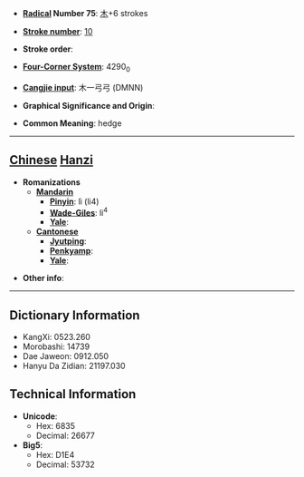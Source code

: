 * '''[[Wiktionary:Chinese radical index| Radical]] Number 75''': [[Wiktionary:Chinese radical index 木|木]]+6 strokes

* '''[[Wiktionary:Chinese total strokes index|Stroke number]]''': [[Wiktionary:Chinese total strokes index 10|10]]

* '''Stroke order''': 

* '''[[Wiktionary:Chinese four corner index|Four-Corner System]]''': 4290<sub>0</sub>

* '''[[Wiktionary:Chinese Cangjie index|Cangjie input]]''': 木一弓弓 (DMNN)

* '''Graphical Significance and Origin''': 

* '''Common Meaning''': hedge

----

== [[Chinese]] [[Hanzi]] ==

* '''Romanizations'''
** '''[[Mandarin]]'''
*** '''[[Pinyin]]''': lì (li4)
*** '''[[Wade-Giles]]''': li<sup>4</sup>
*** '''[[Yale]]''': 
** '''[[Cantonese]]'''
*** '''[[Jyutping]]''':
*** '''[[Penkyamp]]''': 
*** '''[[Yale]]''': 

* '''Other info''': 

----

== Dictionary Information ==

* KangXi: 0523.260
* Morobashi: 14739
* Dae Jaweon: 0912.050
* Hanyu Da Zidian: 21197.030

== Technical Information ==

* '''Unicode''':
** Hex: 6835
** Decimal: 26677
* '''Big5''':
** Hex: D1E4
** Decimal: 53732